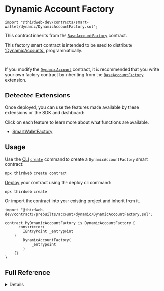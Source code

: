 
# Dynamic Account Factory

```solidity
import "@thirdweb-dev/contracts/smart-wallet/dynamic/DynamicAccountFactory.sol";
```

This contract inherits from the [`BaseAccountFactory`](/solidity/extensions/base-account-factory) contract.

This factory smart contract is intended to be used to distribute ['DynamicAccounts`](/solidity/base-contracts/dynamic-account) programmatically.

<GithubButtonLink href="https://github.com/thirdweb-dev/contracts/blob/main/contracts/prebuilts/account/dynamic/DynamicAccountFactory.sol" />

<br />

<Callout title="Modification" variant="info">

If you modify the [`DynamicAccount`](/solidity/base-contracts/dynamic-account) contract, it is recommended that you write your own
factory contract by inheriting from the [`BaseAccountFactory`](/solidity/extensions/base-account-factory) extension.

</Callout>

## Detected Extensions

Once deployed, you can use the features made available by these extensions on the SDK and dashboard:

Click on each feature to learn more about what functions are available.

- [SmartWalletFactory](/solidity/extensions/base-account-factory)

## Usage

Use the [CLI](/cli) [`create`](/cli/create) command to create a `DynamicAccountFactory` smart contract:

```bash
npx thirdweb create contract
```

[Deploy](/contracts/deploy/overview) your contract using the deploy cli command:

```bash
npx thirdweb create
```

Or import the contract into your existing project and inherit from it.

```solidity
import "@thirdweb-dev/contracts/prebuilts/account/dynamic/DynamicAccountFactory.sol";

contract MyDynamicAccountFactory is DynamicAccountFactory {
	  constructor(
        IEntryPoint _entrypoint
    )
        DynamicAccountFactory(
            _entrypoint
        )
    {}
}
```

## Full Reference

<Details id="_initializeAccount" summary="_initializeAccount">

Called in `createAccount`. Initializes the account contract created in `createAccount`.

```solidity
    function _initializeAccount(
        address _account,
        address _admin,
        bytes calldata _data
    ) internal override {
        DynamicAccount(payable(_account)).initialize(_admin, _data);
    }
```

#### \_account

The address of the smart account smart contract to initialize.

#### \_admin

The address to be set as default admin role for the contract. Must be of type `address`.

#### \_data

If extra storage variables are required in your account contract, override this function, abi encode the variables,
pass them to this function as the `bytes` argument.

For example:

```solidity

function initializeAccount(
    address _admin,
    bytes calldata _data
) public override initializer {
    DynamicAccount(payable(_account)).initialize(_admin, _data);
}
```

#### \_account

The address of the smart account smart contract to initialize.

#### \_admin

The address to be set as default admin role for the contract. Must be of type `address`.

#### \_data

If extra storage variables are required in your account contract, abi encode the variables,
pass them to this function as the `bytes` argument.

For example:

```solidity

function initializeAccount(
    address _admin,
    bytes calldata _data
) public override initializer {
    DynamicAccount.initialize(_admin, _data);
}
```

</Details>
